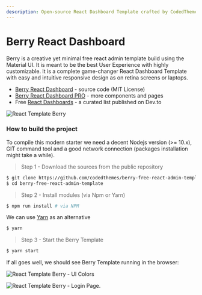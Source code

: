 ```yaml
---
description: Open-source React Dashboard Template crafted by CodedThemes.
---
```


# Berry React Dashboard

Berry is a creative yet minimal free react admin template build using the Material UI. It is meant to be the best User Experience with highly customizable. It is a complete game-changer React Dashboard Template with easy and intuitive responsive design as on retina screens or laptops.

- [Berry React Dashboard](https://github.com/codedthemes/berry-free-react-admin-template) - source code (MIT License)
- [Berry React Dashboard PRO](https://berrydashboard.io/?ref=appseed) - more components and pages
- Free [React Dashboards](https://dev.to/sm0ke/react-dashboards-open-source-apps-1c7j) - a curated list published on Dev.to

![React Template Berry](../../../static/assets/react-template-berry.png)

### How to build the project

To compile this modern starter we need a decent Nodejs version (>= 10.x), GIT command tool and a good network connection (packages installation might take a while).

> Step 1 - Download the sources from the public repository

```bash
$ git clone https://github.com/codedthemes/berry-free-react-admin-template.git
$ cd berry-free-react-admin-template
```

> Step 2 - Install modules (via Npm or Yarn)

```bash
$ npm run install # via NPM
```

We can use [Yarn](https://yarnpkg.com/) as an alternative&#x20;

```bash
$ yarn
```

> Step 3 - Start the Berry Template

```bash
$ yarn start
```

If all goes well, we should see Berry Template running in the browser:

![React Template Berry - UI Colors](../../../static/assets/react-template-berry-colors.png)

![React Template Berry - Login Page.](../../../static/assets/react-template-berry-login-page.png)

